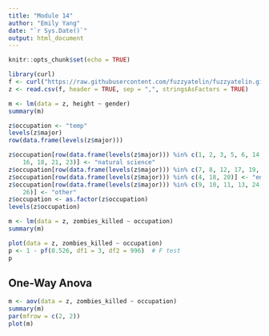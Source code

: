 ```yaml
---
title: "Module 14"
author: "Emily Yang"
date: "`r Sys.Date()`"
output: html_document
---
```


```r
knitr::opts_chunk$set(echo = TRUE)
```

```r
library(curl)
f <- curl("https://raw.githubusercontent.com/fuzzyatelin/fuzzyatelin.github.io/master/AN588_Fall23/zombies.csv")
z <- read.csv(f, header = TRUE, sep = ",", stringsAsFactors = TRUE)

m <- lm(data = z, height ~ gender)
summary(m)
```


```r
z$occupation <- "temp"
levels(z$major)
row(data.frame(levels(z$major)))

z$occupation[row(data.frame(levels(z$major))) %in% c(1, 2, 3, 5, 6, 14, 15,
    16, 18, 21, 23)] <- "natural science"
z$occupation[row(data.frame(levels(z$major))) %in% c(7, 8, 12, 17, 19, 22)] <- "logistics"
z$occupation[row(data.frame(levels(z$major))) %in% c(4, 18, 20)] <- "engineering"
z$occupation[row(data.frame(levels(z$major))) %in% c(9, 10, 11, 13, 24, 25,
    26)] <- "other"
z$occupation <- as.factor(z$occupation)
levels(z$occupation)

m <- lm(data = z, zombies_killed ~ occupation)
summary(m)

plot(data = z, zombies_killed ~ occupation)
p <- 1 - pf(0.526, df1 = 3, df2 = 996)  # F test
p

```

## One-Way Anova

``` r
m <- aov(data = z, zombies_killed ~ occupation)
summary(m)
par(mfrow = c(2, 2))
plot(m)
```